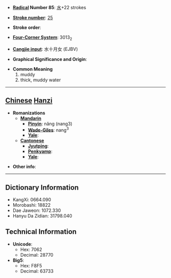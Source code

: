 * '''[[Wiktionary:Chinese radical index| Radical]] Number 85''': [[Wiktionary:Chinese radical index 水|水]]+22 strokes

* '''[[Wiktionary:Chinese total strokes index|Stroke number]]''': [[Wiktionary:Chinese total strokes index 25|25]]

* '''Stroke order''': 

* '''[[Wiktionary:Chinese four corner index|Four-Corner System]]''': 3013<sub>2</sub>

* '''[[Wiktionary:Chinese Cangjie index|Cangjie input]]''': 水十月女 (EJBV)

* '''Graphical Significance and Origin''': 

* '''Common Meaning'''
*#muddy
*# thick, muddy water


----

== [[Chinese]] [[Hanzi]] ==

* '''Romanizations'''
** '''[[Mandarin]]'''
*** '''[[Pinyin]]''': nǎng (nang3)
*** '''[[Wade-Giles]]''': nang<sup>3</sup>
*** '''[[Yale]]''': 
** '''[[Cantonese]]'''
*** '''[[Jyutping]]''':
*** '''[[Penkyamp]]''': 
*** '''[[Yale]]''': 

* '''Other info''': 

----

== Dictionary Information ==

* KangXi: 0664.090
* Morobashi: 18822
* Dae Jaweon: 1072.330
* Hanyu Da Zidian: 31798.040

== Technical Information ==

* '''Unicode''':
** Hex: 7062
** Decimal: 28770
* '''Big5''':
** Hex: F8F5
** Decimal: 63733